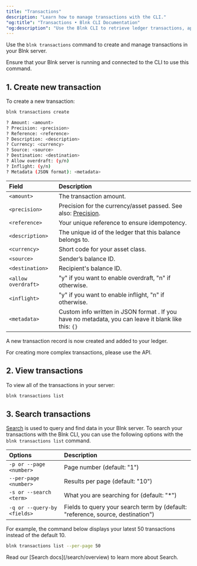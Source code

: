 ```yaml
---
title: "Transactions"
description: "Learn how to manage transactions with the CLI."
"og:title": "Transactions • Blnk CLI Documentation"
"og:description": "Use the Blnk CLI to retrieve ledger transactions, apply filters, view details, and export transaction data for your financial workflows"
---
```



Use the `blnk transactions` command to create and manage transactions in your Blnk server. 

<Note>
    Ensure that your Blnk server is running and connected to the CLI to use this command.
</Note>

## 1. Create new transaction

To create a new transaction:

```sh Shell
blnk transactions create
```
```sh Output
? Amount: <amount>
? Precision: <precision>
? Reference: <reference>
? Description: <description>
? Currency: <currency>
? Source: <source>
? Destination: <destination>
? Allow overdraft: (y/n)
? Inflight: (y/n)
? Metadata (JSON format): <metadata>
```

| Field | Description |
| :--- | :--- |
| `<amount>` | The transaction amount. |
| `<precision>` | Precision for the currency/asset passed. See also: [Precision](/transactions/precision). |
| `<reference>` | Your unique reference to ensure idempotency. |
| `<description>` | The unique id of the ledger that this balance belongs to. |
| `<currency>` | Short code for your asset class. |
| `<source>` | Sender’s balance ID. |
| `<destination>` | Recipient's balance ID. |
| `<allow overdraft>` | "y" if you want to enable overdraft, "n" if otherwise. |
| `<inflight>` | "y" if you want to enable inflight, "n" if otherwise. |
| `<metadata>` | Custom info written in JSON format . If you have no metadata, you can leave it blank like this: `{}` |

A new transaction record is now created and added to your ledger.

<Note>
    For creating more complex transactions, please use the API.
</Note>

## 2. View transactions

To view all of the transactions in your server:

```sh Shell
blnk transactions list
```

## 3. Search transactions

[Search](/search/overview) is used to query and find data in your Blnk server. To search your transactions with the Blnk CLI, you can use the following options with the `blnk transactions list` command.

| Options | Description |
| :--- | :--- |
| `-p or --page <number>` | Page number (default: "1") |
| `--per-page <number>` | Results per page (default: "10") |
| `-s or --search <term>` | What you are searching for (default: "*") |
| `-q or --query-by <fields>` | Fields to query your search term by (default: "reference, source, destination") |

For example, the command below displays your latest 50 transactions instead of the default 10.

```sh Shell
blnk transactions list --per-page 50
```

<Tip>
    Read our [Search docs](/search/overview) to learn more about Search.
</Tip>

<NeedHelp />